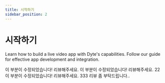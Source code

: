 ```yaml
---
title: 시작하기
sidebar_position: 2
---
```


# 시작하기

Learn how to build a live video app with Dyte's capabilities. Follow our guide for effective app development and integration.

이 부분이 수정되었습니다! 리뷰해주세요.
이 부분이 수정되었습니다! 리뷰해주세요. 22
이 부분이 수정되었습니다! 리뷰해주세요. 333
리뷰 좀 부탁드립니다..